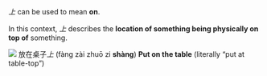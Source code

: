 _上_ can be used to mean **on**.

In this context, _上_ describes the **location of something being physically on top of** something.

![](./on.jpg)
放在桌子*上* (fàng zài zhuō zi **shàng**)
**Put on the table** (literally “put at table-top”)
